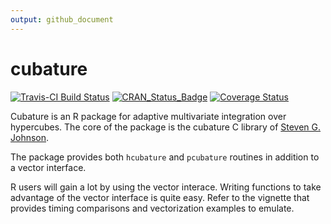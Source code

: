 ```yaml
---
output: github_document
---
```


<!-- README.md is generated from the source: README.Rmd -->

# cubature 

[![Travis-CI Build Status](https://travis-ci.org/bnaras/cubature.svg?branch=master)](https://travis-ci.org/bnaras/cubature)
[![CRAN_Status_Badge](https://www.r-pkg.org/badges/version/cubature)](https://cloud.r-project.org/package=cubature)
[![Coverage
Status](https://img.shields.io/codecov/c/github/bnaras/cubature/master.svg)](https://codecov.io/github/bnaras/cubature?branch=master)

Cubature is an R package for adaptive multivariate integration over
hypercubes. The core of the package is the cubature C library
of [Steven G. Johnson](https://math.mit.edu/~stevenj/).

The package provides both `hcubature` and `pcubature` routines in
addition to a vector interface. 

R users will gain a lot by using the vector interace. Writing
functions to take advantage of the vector interface is quite
easy. Refer to the vignette that provides timing comparisons and
vectorization examples to emulate.
	
